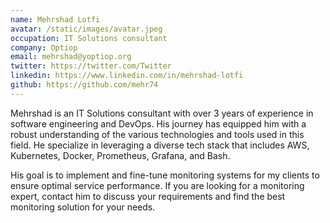 ```yaml
---
name: Mehrshad Lotfi
avatar: /static/images/avatar.jpeg
occupation: IT Solutions consultant
company: Optiop 
email: mehrshad@yoptiop.org
twitter: https://twitter.com/Twitter
linkedin: https://www.linkedin.com/in/mehrshad-lotfi
github: https://github.com/mehr74
---
```


Mehrshad is an IT Solutions consultant with over 3 years of experience in software engineering 
and DevOps. His journey has equipped him with a robust understanding of the various technologies 
and tools used in this field. He specialize in leveraging a diverse tech stack that includes 
AWS, Kubernetes, Docker, Prometheus, Grafana, and Bash.

His goal is to implement and fine-tune monitoring systems for my clients to ensure optimal service 
performance. If you are looking for a monitoring expert, contact him to discuss your requirements 
and find the best monitoring solution for your needs.
